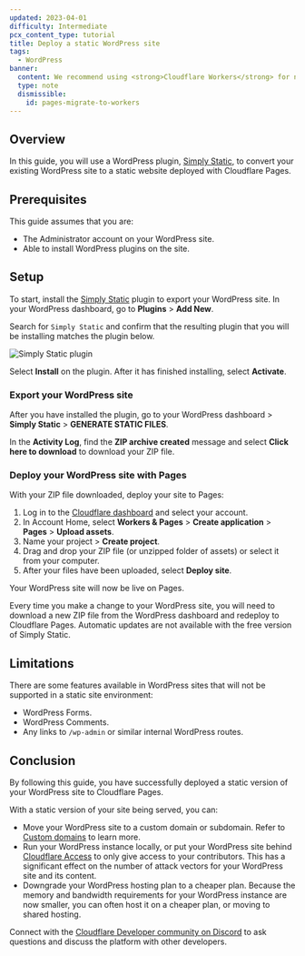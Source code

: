 ```yaml
---
updated: 2023-04-01
difficulty: Intermediate
pcx_content_type: tutorial
title: Deploy a static WordPress site
tags:
  - WordPress
banner:
  content: We recommend using <strong>Cloudflare Workers</strong> for new projects. For existing Pages projects, see our <a href="/workers/static-assets/migrate-from-pages/">migration guide</a> and <a href="/workers/static-assets/migrate-from-pages/#compatibility-matrix">compatibility matrix</a>.
  type: note
  dismissible:
    id: pages-migrate-to-workers
---
```


## Overview

In this guide, you will use a WordPress plugin, [Simply Static](https://wordpress.org/plugins/simply-static/), to convert your existing WordPress site to a static website deployed with Cloudflare Pages.

## Prerequisites

This guide assumes that you are:

- The Administrator account on your WordPress site.
- Able to install WordPress plugins on the site.

## Setup

To start, install the [Simply Static](https://wordpress.org/plugins/simply-static/) plugin to export your WordPress site. In your WordPress dashboard, go to **Plugins** > **Add New**.

Search for `Simply Static` and confirm that the resulting plugin that you will be installing matches the plugin below.

![Simply Static plugin](~/assets/images/pages/how-to/simply-static.png)

Select **Install** on the plugin. After it has finished installing, select **Activate**.

### Export your WordPress site

After you have installed the plugin, go to your WordPress dashboard > **Simply Static** > **GENERATE STATIC FILES**.

In the **Activity Log**, find the **ZIP archive created** message and select **Click here to download** to download your ZIP file.

### Deploy your WordPress site with Pages

With your ZIP file downloaded, deploy your site to Pages:

1. Log in to the [Cloudflare dashboard](https://dash.cloudflare.com) and select your account.
2. In Account Home, select **Workers & Pages** > **Create application** > **Pages** > **Upload assets**.
3. Name your project > **Create project**.
4. Drag and drop your ZIP file (or unzipped folder of assets) or select it from your computer.
5. After your files have been uploaded, select **Deploy site**.

Your WordPress site will now be live on Pages.

Every time you make a change to your WordPress site, you will need to download a new ZIP file from the WordPress dashboard and redeploy to Cloudflare Pages. Automatic updates are not available with the free version of Simply Static.

## Limitations

There are some features available in WordPress sites that will not be supported in a static site environment:

- WordPress Forms.
- WordPress Comments.
- Any links to `/wp-admin` or similar internal WordPress routes.

## Conclusion

By following this guide, you have successfully deployed a static version of your WordPress site to Cloudflare Pages.

With a static version of your site being served, you can:

- Move your WordPress site to a custom domain or subdomain. Refer to [Custom domains](/pages/configuration/custom-domains/) to learn more.
- Run your WordPress instance locally, or put your WordPress site behind [Cloudflare Access](/pages/configuration/preview-deployments/#customize-preview-deployments-access) to only give access to your contributors. This has a significant effect on the number of attack vectors for your WordPress site and its content.
- Downgrade your WordPress hosting plan to a cheaper plan. Because the memory and bandwidth requirements for your WordPress instance are now smaller, you can often host it on a cheaper plan, or moving to shared hosting.

Connect with the [Cloudflare Developer community on Discord](https://discord.cloudflare.com) to ask questions and discuss the platform with other developers.
